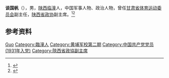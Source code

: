 '''谈国帆'''（{{bd|1905年||1986年|1月1日}}），男，[[陕西|陕西]][[临潼|临潼]]人，中国军事人物、政治人物，曾任[[甘肃省体育运动委员会|甘肃省体育运动委员会]]副主任，[[陕西省政协|陕西省政协]]副主席。<ref>{{Cite book|title=中共陕西历史简明辞典|author=中共陕西省委党史研究室编; 李彬, 王克荣主编; 姚文琦副主编|publisher=陕西人民出版社|year=2000|isbn=|location=西安|pages=}}</ref><ref>{{Cite book|title=中国共产党人名大辞典|author=盛平主编|publisher=中国国际广播出版社|year=1991|isbn=|location=北京|pages=}}</ref>

== 参考资料 ==
{{reflist}}

{{中国人物小作品}}

{{Authority control}}
{{DEFAULTSORT:Tan谈}}
[[Category:谈姓|Guo]]
[[Category:臨潼人|Category:臨潼人]]
[[Category:黄埔军校第二期|Category:黄埔军校第二期]]
[[Category:中国共产党党员_(1931年入党)|Category:中国共产党党员 (1931年入党)]]
[[Category:陝西省政協副主席|Category:陝西省政協副主席]]